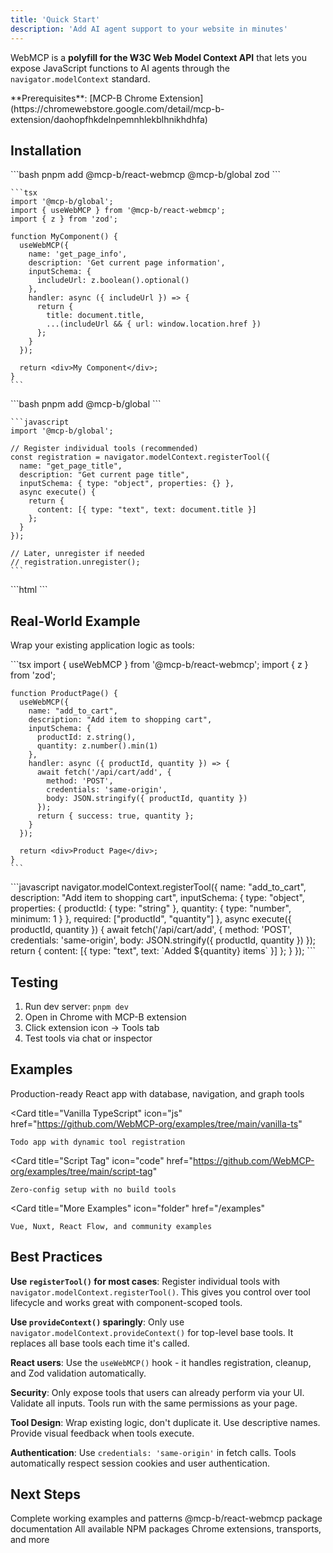 ```yaml
---
title: 'Quick Start'
description: 'Add AI agent support to your website in minutes'
---
```


WebMCP is a **polyfill for the W3C Web Model Context API** that lets you expose JavaScript functions to AI agents through the `navigator.modelContext` standard.

<Info>
  **Prerequisites**: [MCP-B Chrome Extension](https://chromewebstore.google.com/detail/mcp-b-extension/daohopfhkdelnpemnhlekblhnikhdhfa)
</Info>

## Installation

<Tabs>
  <Tab title="React (Recommended)">
    ```bash
    pnpm add @mcp-b/react-webmcp @mcp-b/global zod
    ```

    ```tsx
    import '@mcp-b/global';
    import { useWebMCP } from '@mcp-b/react-webmcp';
    import { z } from 'zod';

    function MyComponent() {
      useWebMCP({
        name: 'get_page_info',
        description: 'Get current page information',
        inputSchema: {
          includeUrl: z.boolean().optional()
        },
        handler: async ({ includeUrl }) => {
          return {
            title: document.title,
            ...(includeUrl && { url: window.location.href })
          };
        }
      });

      return <div>My Component</div>;
    }
    ```
  </Tab>

  <Tab title="Vanilla JS">
    ```bash
    pnpm add @mcp-b/global
    ```

    ```javascript
    import '@mcp-b/global';

    // Register individual tools (recommended)
    const registration = navigator.modelContext.registerTool({
      name: "get_page_title",
      description: "Get current page title",
      inputSchema: { type: "object", properties: {} },
      async execute() {
        return {
          content: [{ type: "text", text: document.title }]
        };
      }
    });

    // Later, unregister if needed
    // registration.unregister();
    ```
  </Tab>

  <Tab title="Script Tag">
    ```html
    <script src="https://unpkg.com/@mcp-b/global@latest/dist/index.iife.js"></script>
    <script>
      // Register tools using the standard API
      navigator.modelContext.registerTool({
        name: "get_page_title",
        description: "Get current page title",
        inputSchema: { type: "object", properties: {} },
        async execute() {
          return { content: [{ type: "text", text: document.title }] };
        }
      });
    </script>
    ```
  </Tab>
</Tabs>

## Real-World Example

Wrap your existing application logic as tools:

<Tabs>
  <Tab title="React">
    ```tsx
    import { useWebMCP } from '@mcp-b/react-webmcp';
    import { z } from 'zod';

    function ProductPage() {
      useWebMCP({
        name: "add_to_cart",
        description: "Add item to shopping cart",
        inputSchema: {
          productId: z.string(),
          quantity: z.number().min(1)
        },
        handler: async ({ productId, quantity }) => {
          await fetch('/api/cart/add', {
            method: 'POST',
            credentials: 'same-origin',
            body: JSON.stringify({ productId, quantity })
          });
          return { success: true, quantity };
        }
      });

      return <div>Product Page</div>;
    }
    ```
  </Tab>

  <Tab title="Vanilla JS">
    ```javascript
    navigator.modelContext.registerTool({
      name: "add_to_cart",
      description: "Add item to shopping cart",
      inputSchema: {
        type: "object",
        properties: {
          productId: { type: "string" },
          quantity: { type: "number", minimum: 1 }
        },
        required: ["productId", "quantity"]
      },
      async execute({ productId, quantity }) {
        await fetch('/api/cart/add', {
          method: 'POST',
          credentials: 'same-origin',
          body: JSON.stringify({ productId, quantity })
        });
        return {
          content: [{ type: "text", text: `Added ${quantity} items` }]
        };
      }
    });
    ```
  </Tab>
</Tabs>

## Testing

1. Run dev server: `pnpm dev`
2. Open in Chrome with MCP-B extension
3. Click extension icon → Tools tab
4. Test tools via chat or inspector

## Examples

<CardGroup cols={2}>
  <Card
    title="webmcp.sh"
    icon="play"
    href="https://github.com/WebMCP-org/webmcp-sh"
  >
    Production-ready React app with database, navigation, and graph tools
  </Card>

  <Card
    title="Vanilla TypeScript"
    icon="js"
    href="https://github.com/WebMCP-org/examples/tree/main/vanilla-ts"
  >
    Todo app with dynamic tool registration
  </Card>

  <Card
    title="Script Tag"
    icon="code"
    href="https://github.com/WebMCP-org/examples/tree/main/script-tag"
  >
    Zero-config setup with no build tools
  </Card>

  <Card
    title="More Examples"
    icon="folder"
    href="/examples"
  >
    Vue, Nuxt, React Flow, and community examples
  </Card>
</CardGroup>

## Best Practices

**Use `registerTool()` for most cases**: Register individual tools with `navigator.modelContext.registerTool()`. This gives you control over tool lifecycle and works great with component-scoped tools.

**Use `provideContext()` sparingly**: Only use `navigator.modelContext.provideContext()` for top-level base tools. It replaces all base tools each time it's called.

**React users**: Use the `useWebMCP()` hook - it handles registration, cleanup, and Zod validation automatically.

**Security**: Only expose tools that users can already perform via your UI. Validate all inputs. Tools run with the same permissions as your page.

**Tool Design**: Wrap existing logic, don't duplicate it. Use descriptive names. Provide visual feedback when tools execute.

**Authentication**: Use `credentials: 'same-origin'` in fetch calls. Tools automatically respect session cookies and user authentication.

## Next Steps

<CardGroup cols={2}>
  <Card title="Examples" icon="code" href="/examples">
    Complete working examples and patterns
  </Card>

  <Card title="React Hooks" icon="react" href="/packages/react-webmcp">
    @mcp-b/react-webmcp package documentation
  </Card>

  <Card title="Packages" icon="box" href="/packages/global">
    All available NPM packages
  </Card>

  <Card title="Advanced" icon="gear" href="/advanced">
    Chrome extensions, transports, and more
  </Card>
</CardGroup>
